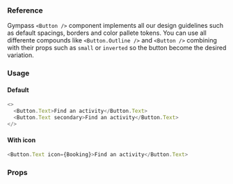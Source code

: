 ### Reference

Gympass `<Button />` component implements all our design guidelines such as default spacings, borders and color pallete tokens.
You can use all differente compounds like `<Button.Outline />` and `<Button />` combining with their props such as `small` or `inverted` so the button become the desired variation.

### Usage

#### Default

```javascript
<>
  <Button.Text>Find an activity</Button.Text>
  <Button.Text secondary>Find an activity</Button.Text>
</>
```

#### With icon

```javascript
<Button.Text icon={Booking}>Find an activity</Button.Text>
```

### Props

<PropsTable component="Button" platform="web" />
